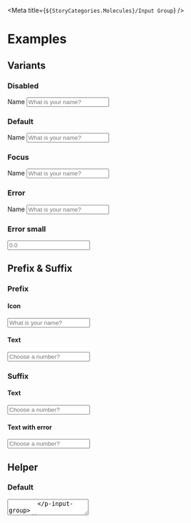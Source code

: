 
<Meta title={`${StoryCategories.Molecules}/Input Group`} />

<InputGroupDocs />

# Examples

## Variants

### Disabled

<Canvas>
    <div class="flex h-32 items-center px-10">
        <p-input-group disabled>
            <span slot="label">Name</span>
            <input
                class="p-input"
                slot="input"
                type="text"
                placeholder="What is your name?"
            />
        </p-input-group>
    </div>
</Canvas>

### Default

<Canvas>
    <div class="flex h-32 items-center px-10">
        <p-input-group>
            <span slot="label">Name</span>
            <input
                class="p-input"
                slot="input"
                type="text"
                placeholder="What is your name?"
            />
        </p-input-group>
    </div>
</Canvas>

### Focus

<Canvas>
    <div class="flex h-32 items-center px-10">
        <p-input-group focused>
            <span slot="label">Name</span>
            <input
                class="p-input"
                slot="input"
                type="text"
                placeholder="What is your name?"
            />
        </p-input-group>
    </div>
</Canvas>

### Error

<Canvas>
    <div class="flex h-32 items-center px-10">
        <p-input-group error="Invalid">
            <span slot="label">Name</span>
            <input
                class="p-input"
                slot="input"
                type="text"
                placeholder="What is your name?"
            />
        </p-input-group>
    </div>
</Canvas>

### Error small

<Canvas>
    <div class="flex h-32 items-center px-10">
        <p-input-group class="w-16" error="Invalid">
            <input class="p-input" slot="input" type="text" placeholder="0.0" />
        </p-input-group>
    </div>
</Canvas>

## Prefix & Suffix

### Prefix

#### Icon

<Canvas>
    <div class="flex h-32 items-center px-10">
        <p-input-group label="Name" icon="person">
            <input
                class="p-input"
                slot="input"
                type="text"
                placeholder="What is your name?"
            />
        </p-input-group>
    </div>
</Canvas>

#### Text

<Canvas>
    <div class="flex h-32 items-center px-10">
        <p-input-group label="Name" prefix="#">
            <input
                class="p-input"
                slot="input"
                type="number"
                placeholder="Choose a number?"
            />
        </p-input-group>
    </div>
</Canvas>

### Suffix

#### Text

<Canvas>
    <div class="flex h-32 items-center px-10">
        <p-input-group label="Name" suffix="#">
            <input
                class="p-input"
                slot="input"
                type="number"
                placeholder="Choose a number?"
            />
        </p-input-group>
    </div>
</Canvas>

#### Text with error

<Canvas>
    <div class="flex h-32 items-center px-10">
        <p-input-group label="Name" suffix="#" error="Not a number">
            <input
                class="p-input"
                slot="input"
                type="number"
                placeholder="Choose a number?"
            />
        </p-input-group>
    </div>
</Canvas>

## Helper

### Default

<Canvas>
    <div class="flex h-32 items-center px-10">
        <p-input-group helper="The on your birth certificate." label="Name">
            <textarea
                class="p-input"
                slot="input"
                placeholder="Tell me your story?"
            />
        </p-input-group>
    </div>
</Canvas>

### Slotted

<Canvas>
    <div class="flex h-32 items-center px-10">
        <p-input-group label="Name">
            <textarea
                class="p-input"
                slot="input"
                placeholder="Tell me your story?"
            />
            <span slot="helper">
                The name on your birth certificate. (slotted)
            </span>
        </p-input-group>
    </div>
</Canvas>

## Header

### Custom header item

<Canvas>
    <div class="flex h-32 items-center px-10">
        <p-input-group label="Password">
            <input
                class="p-input"
                slot="input"
                type="password"
                placeholder="What is your password?"
            />
            <p-button
                slot="header"
                variant="text"
                size="small"
                class="-mb-2 -mt-2"
            >
                Password forgotten?
            </p-button>
        </p-input-group>
    </div>
</Canvas>

### With helper

<Canvas>
    <div class="flex h-32 items-center px-10">
        <p-input-group label="Password" helper="I am helping!">
            <input
                class="p-input"
                slot="input"
                type="password"
                placeholder="What is your password?"
            />
            <p-button
                slot="header"
                variant="text"
                size="small"
                class="-mb-2 -mt-2"
            >
                Password forgotten?
            </p-button>
        </p-input-group>
    </div>
</Canvas>
